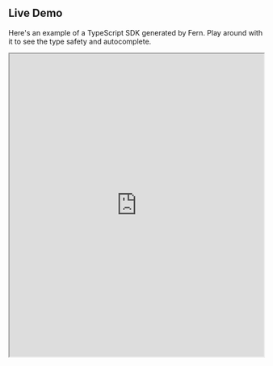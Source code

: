 ## Live Demo

Here's an example of a TypeScript SDK generated by Fern. Play around with it to
see the type safety and autocomplete.

<iframe
  src="https://stackblitz.com/edit/raven-typescript-example?embed=1&file=app.ts&hideExplorer=1&hideNavigation=1&view=editor"
  width="100%"
  height="600px"
/>

## Source Code

**API Definition:** [ravenappdev/raven-api](https://github.com/ravenappdev/raven-api/).

**SDK Source Code:** [ravenappdev/raven-node](https://github.com/ravenappdev/raven-node/).
This is auto-generated by Fern when the API Definition is edited.

**npm Package:** [@ravenapp/raven](https://www.npmjs.com/package/@ravenapp/raven).
Fern automatically publishes this package to npm when the API Definition is edited.
